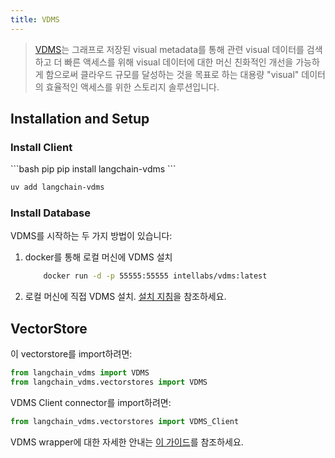 ```yaml
---
title: VDMS
---
```


> [VDMS](https://github.com/IntelLabs/vdms/blob/master/README.md)는 그래프로 저장된 visual metadata를 통해 관련 visual 데이터를 검색하고 더 빠른 액세스를 위해 visual 데이터에 대한 머신 친화적인 개선을 가능하게 함으로써 클라우드 규모를 달성하는 것을 목표로 하는 대용량 "visual" 데이터의 효율적인 액세스를 위한 스토리지 솔루션입니다.

## Installation and Setup

### Install Client

<CodeGroup>
```bash pip
pip install langchain-vdms
```

```bash uv
uv add langchain-vdms
```
</CodeGroup>

### Install Database

VDMS를 시작하는 두 가지 방법이 있습니다:


1. docker를 통해 로컬 머신에 VDMS 설치
    ```bash
        docker run -d -p 55555:55555 intellabs/vdms:latest
    ```

2. 로컬 머신에 직접 VDMS 설치. [설치 지침](https://github.com/IntelLabs/vdms/blob/master/INSTALL.md)을 참조하세요.

## VectorStore

이 vectorstore를 import하려면:

```python
from langchain_vdms import VDMS
from langchain_vdms.vectorstores import VDMS
```
VDMS Client connector를 import하려면:

```python
from langchain_vdms.vectorstores import VDMS_Client
```

VDMS wrapper에 대한 자세한 안내는 [이 가이드](/oss/integrations/vectorstores/vdms)를 참조하세요.